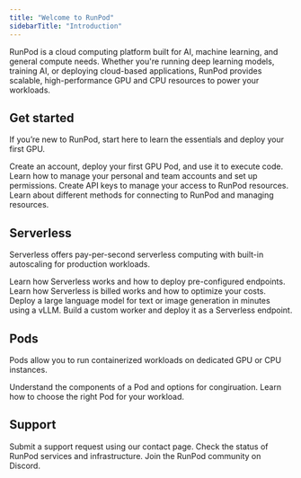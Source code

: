 ```yaml
---
title: "Welcome to RunPod"
sidebarTitle: "Introduction"
---
```


RunPod is a cloud computing platform built for AI, machine learning, and general compute needs. Whether you're running deep learning models, training AI, or deploying cloud-based applications, RunPod provides scalable, high-performance GPU and CPU resources to power your workloads.

## Get started

If you’re new to RunPod, start here to learn the essentials and deploy your first GPU.

<CardGroup>
    <Card title="Quickstart" href="/get-started" icon="zap">
        Create an account, deploy your first GPU Pod, and use it to execute code.
    </Card>
    <Card title="Manage accounts" href="/get-started/manage-accounts" icon="users">
        Learn how to manage your personal and team accounts and set up permissions.
    </Card>
    <Card title="Create an API key" href="/get-started/api-keys" icon="key">
        Create API keys to manage your access to RunPod resources.
    </Card>
    <Card title="Connection options" href="/get-started/connect-to-runpod" icon="plug">
        Learn about different methods for connecting to RunPod and managing resources.
    </Card>
</CardGroup>

## Serverless

Serverless offers pay-per-second serverless computing with built-in autoscaling for production workloads.

<CardGroup>
    <Card title="Introduction" href="/serverless/overview" icon="cloud">
        Learn how Serverless works and how to deploy pre-configured endpoints.
    </Card>
    <Card title="Pricing" href="/serverless/pricing" icon="dollar-sign">
        Learn how Serverless is billed works and how to optimize your costs.
    </Card>
    <Card title="vLLM quickstart" href="/serverless/vllm/get-started" icon="cloud-lightning">
        Deploy a large language model for text or image generation in minutes using a vLLM.
    </Card>
    <Card title="Build your first worker" href="/serverless/workers/custom-worker" icon="code">
        Build a custom worker and deploy it as a Serverless endpoint.
    </Card>
</CardGroup>

## Pods

Pods allow you to run containerized workloads on dedicated GPU or CPU instances.

<CardGroup>
    <Card title="Introduction" href="/pods/overview" icon="microchip">
        Understand the components of a Pod and options for congiruation.
    </Card>
    <Card title="Choose a Pod" href="/pods/choose-a-pod" icon="server">
        Learn how to choose the right Pod for your workload.
    </Card>
</CardGroup>

## Support

<Columns cols={3}>
    <Card title="Contact" href="https://contact.runpod.io" icon="headset">
        Submit a support request using our contact page.
    </Card>
    <Card title="Status page" href="https://uptime.runpod.io/" icon="chart-line">
        Check the status of RunPod services and infrastructure.
    </Card>
    <Card title="Discord" href="https://discord.gg/cUpRmau42V" icon="discord">
        Join the RunPod community on Discord.
    </Card>
</Columns>
